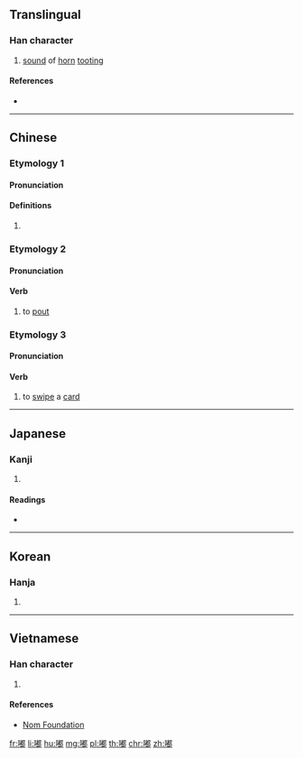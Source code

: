 ==Translingual==

===Han character===
{{Han char|rn=30|rad=口|as=12|sn=15|four=67027|canj=RJAL|ids=⿰口都}}

# [[sound]] of [[horn]] [[toot]]ing

====References====
* {{Han ref|kx=0209.151|dkj=04328|hdz=10664.130|uh=561F|ud=22047|bh=B9CA|bd=47562}}

----

==Chinese==
{{zh-forms}}

===Etymology 1===

====Pronunciation====
{{zh-pron
|m=dū
|c=dou1
|h=
|md=
|mn=
|w=
|cat=
}}

====Definitions====
{{zh-hanzi}}

# {{rfdef|lang=zh}}

===Etymology 2===

====Pronunciation====
{{zh-pron
|m=dū
|c=dyut1
|h=
|md=
|mn=
|w=
|cat=v
}}

====Verb====
{{zh-verb}}

# to [[pout]] {{attention|zh|cantodict says "cantonese only" but a google search for "嘟嘴" doesn't seem to support this}}

===Etymology 3===

====Pronunciation====
{{zh-pron
|m=
|c=dut1
|h=
|md=
|mn=
|w=
|cat=v
}}

====Verb====
{{zh-verb}}

# {{lb|zh|Cantonese}} to [[swipe]] a [[card]]

----

==Japanese==

===Kanji===
{{ja-kanji|grade=|rs=口12}}

# {{defn|lang=ja|sort=口12}}

====Readings====
* {{ja-readings|on=[[と]] (to), [[ず]] (zu)|kun=}}

----

==Korean==

===Hanja===
{{ko-hanja|hangeul=도|rv=do|mr=to}}

# {{defn|lang=ko|sort=口12}}

----

==Vietnamese==

===Han character===
{{vi-hantu|[[đua]], [[đùa]], [[đô]]|rs=口12}}

# {{defn|lang=vi|sort=口12}}

====References====
* [http://nomfoundation.org/common/nom_details.php?codepoint=561f Nom Foundation]

[[fr:嘟]]
[[li:嘟]]
[[hu:嘟]]
[[mg:嘟]]
[[pl:嘟]]
[[th:嘟]]
[[chr:嘟]]
[[zh:嘟]]